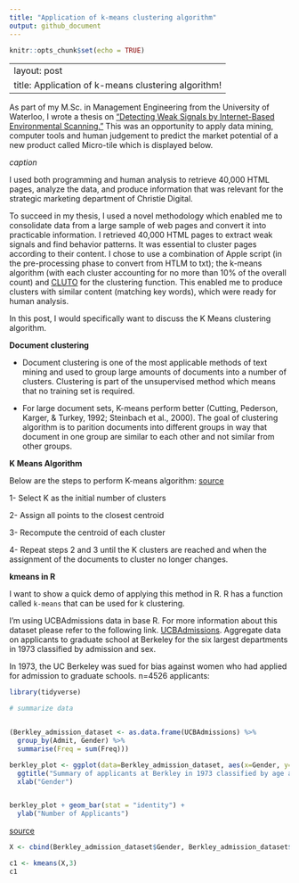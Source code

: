 ```yaml
---
title: "Application of k-means clustering algorithm"
output: github_document
---
```


```r
knitr::opts_chunk$set(echo = TRUE)
```

---
layout: post
title: Application of k-means clustering algorithm!
---


As part of my M.Sc. in Management Engineering from the University of Waterloo, I wrote a thesis on [“Detecting Weak Signals by Internet-Based Environmental Scanning.”](https://uwspace.uwaterloo.ca/bitstream/handle/10012/6314/Tabatabaei_Nasim.pdf?sequence=1) This was an opportunity to apply data mining, computer tools and human judgement to predict the market potential of a new product called Micro-tile which is displayed below.


*caption*

I used both programming and human analysis to retrieve 40,000 HTML pages, analyze the data, and produce information that was relevant for the strategic marketing department of Christie Digital. 

To succeed in my thesis, I used a novel methodology which enabled me to consolidate data from a large sample of web pages and convert it into practicable information. I retrieved 40,000 HTML pages to extract weak signals and find behavior patterns. It was essential to cluster pages according to their content. I chose to use a combination of Apple script (in the pre-processing phase to convert from HTLM to txt); the k-means algorithm (with each cluster accounting for no more than 10% of the overall count) and [CLUTO](http://glaros.dtc.umn.edu/gkhome/cluto/cluto/overview) for the clustering function. This enabled me to produce clusters with similar content (matching key words), which were ready for human analysis.

In this post, I would specifically want to discuss the K Means clustering algorithm. 

**Document clustering**

- Document clustering is one of the most applicable methods of text mining and used to group large amounts of documents into a number of clusters. Clustering is part of the unsupervised method which means that no training set is required. 

- For large document sets, K-means perform better (Cutting, Pederson, Karger, & Turkey, 1992; Steinbach et al., 2000). The goal of clustering algorithm is to parition documents into different groups in way that document in one group are similar to each other and not similar from other groups.

**K Means Algorithm**

Below are the steps to perform K-means algorithm:
[source](https://www.codeproject.com/Articles/439890/Text-Documents-Clustering-using-K-Means-Algorithm)

1- Select K as the initial number of clusters

2- Assign all points to the closest centroid

3- Recompute the centroid of each cluster
  
4- Repeat steps 2 and 3 until the K clusters are reached and when the assignment of the documents to cluster no longer changes.

**kmeans in R**

I want to show a quick demo of applying this method in R. R has a function called `k-means` that can be used for k clustering.  

I'm using UCBAdmissions data in base R. For more information about this dataset please refer to the following link. [UCBAdmissions](https://stat.ethz.ch/R-manual/R-devel/library/datasets/html/UCBAdmissions.html). Aggregate data on applicants to graduate school at Berkeley for the six largest departments in 1973 classified by admission and sex.

In 1973, the UC Berkeley was sued for bias against women who had applied for admission to graduate schools.  n=4526 applicants:

```r
library(tidyverse)
```


```r
# summarize data


(Berkley_admission_dataset <- as.data.frame(UCBAdmissions) %>% 
  group_by(Admit, Gender) %>% 
  summarise(Freq = sum(Freq)))

```


```r
berkley_plot <- ggplot(data=Berkley_admission_dataset, aes(x=Gender, y=Freq, fill=Admit)) +
  ggtitle("Summary of applicants at Berkley in 1973 classified by age and amdission") +
  xlab("Gender")


berkley_plot + geom_bar(stat = "identity") +
  ylab("Number of Applicants")
```
[source](https://github.com/rudeboybert/MATH241/blob/master/Lec02%20ggplot%20Package/ggplot_2.Rpres)

```r
X <- cbind(Berkley_admission_dataset$Gender, Berkley_admission_dataset$Freq)
```


```r
c1 <- kmeans(X,3)
c1
```

